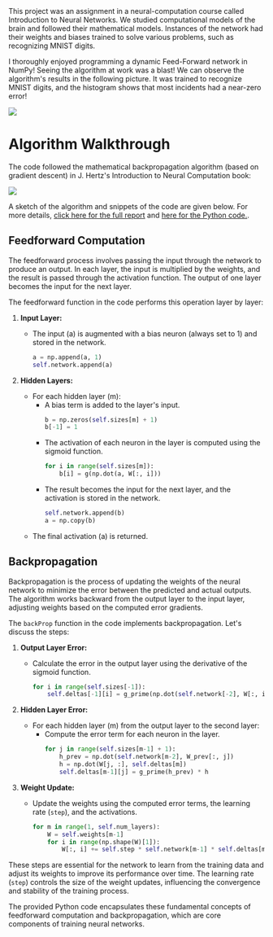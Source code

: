 

<MarkdownLayout headline="A simple Deep Neural Network,<strong>&nbspfrom scratch</strong>.">
This project was an assignment in a neural-computation course called Introduction to Neural Networks. We studied computational models of the brain and followed their mathematical models. Instances of the network had their weights and biases trained to solve various problems, such as recognizing MNIST digits.


I thoroughly enjoyed programming a dynamic Feed-Forward network in NumPy! Seeing the algorithm at work was a blast! We can observe the algorithm's results in the following picture. It was trained to recognize MNIST digits, and the histogram shows that most incidents had a near-zero error!


<img class="w-6/12" src="/projects_media/feed-forward/feed-forward.png"/>


# Algorithm Walkthrough
The code followed the mathematical backpropagation algorithm (based on gradient descent) in J. Hertz's Introduction to Neural Computation book:

<img class="w-6/12" src="/projects_media/feed-forward/book.png"/>


A sketch of the algorithm and snippets of the code are given below. For more details, <a class="textlink" href="https://github.com/nadav7679/introduction_to_neural_networks/blob/d2034fd792ff6b44cf11315f247ed23a693247fe/AS04%20-%20Feed-Forward%20Networks/FeedForward%20Network%20-%20Nadav%20Porat.pdf">click here for the full report</a> and <a class="textlink" href="https://github.com/nadav7679/introduction_to_neural_networks/blob/d2034fd792ff6b44cf11315f247ed23a693247fe/AS04%20-%20Feed-Forward%20Networks/FF%20Network.py"> here for the Python code.</a>.

## Feedforward Computation

The feedforward process involves passing the input through the network to produce an output. In each layer, the input is multiplied by the weights, and the result is passed through the activation function. The output of one layer becomes the input for the next layer.

The feedforward function in the code performs this operation layer by layer:

1. **Input Layer:**
   - The input \(a\) is augmented with a bias neuron (always set to 1) and stored in the network.
     ```python
     a = np.append(a, 1)
     self.network.append(a)
     ```

2. **Hidden Layers:**
   - For each hidden layer \(m\):
     - A bias term is added to the layer's input.
       ```python
       b = np.zeros(self.sizes[m] + 1)
       b[-1] = 1
       ```
     - The activation of each neuron in the layer is computed using the sigmoid function.
       ```python
       for i in range(self.sizes[m]):
           b[i] = g(np.dot(a, W[:, i]))
       ```
     - The result becomes the input for the next layer, and the activation is stored in the network.
       ```python
       self.network.append(b)
       a = np.copy(b)
       ```
   - The final activation \(a\) is returned.

## Backpropagation

Backpropagation is the process of updating the weights of the neural network to minimize the error between the predicted and actual outputs. The algorithm works backward from the output layer to the input layer, adjusting weights based on the computed error gradients.

The `backProp` function in the code implements backpropagation. Let's discuss the steps:

1. **Output Layer Error:**
   - Calculate the error in the output layer using the derivative of the sigmoid function.
     ```python
     for i in range(self.sizes[-1]):
         self.deltas[-1][i] = g_prime(np.dot(self.network[-2], W[:, i])) * (expected[i] - output[i])
     ```

2. **Hidden Layer Error:**
   - For each hidden layer \(m\) from the output layer to the second layer:
     - Compute the error term for each neuron in the layer.
       ```python
       for j in range(self.sizes[m-1] + 1):
           h_prev = np.dot(self.network[m-2], W_prev[:, j])
           h = np.dot(W[j, :], self.deltas[m])
           self.deltas[m-1][j] = g_prime(h_prev) * h
       ```

3. **Weight Update:**
   - Update the weights using the computed error terms, the learning rate (`step`), and the activations.
     ```python
     for m in range(1, self.num_layers):
         W = self.weights[m-1]
         for i in range(np.shape(W)[1]):
             W[:, i] += self.step * self.network[m-1] * self.deltas[m][i]
     ```

These steps are essential for the network to learn from the training data and adjust its weights to improve its performance over time. The learning rate (`step`) controls the size of the weight updates, influencing the convergence and stability of the training process.

The provided Python code encapsulates these fundamental concepts of feedforward computation and backpropagation, which are core components of training neural networks.

</MarkdownLayout>

